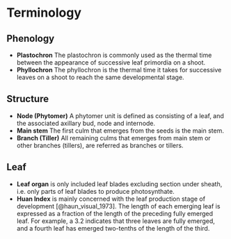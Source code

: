# Terminology {#cha-terminology}


## Phenology {#output-phenology}

- **Plastochron** The plastochron is commonly used as the thermal time between the appearance of  successive leaf primordia on a shoot.
- **Phyllochron** The phyllochron is the thermal time it takes for successive leaves on a shoot to reach the same developmental stage.

## Structure {#output-structure}

- **Node (Phytomer)** A phytomer unit is defined as consisting of a leaf, and the associated axillary bud, node and internode.
- **Main stem** The first culm that emerges from the seeds is the main stem.
- **Branch (Tiller)** All remaining culms that emerges from main stem or other branches (tillers), are referred as branches or tillers.


## Leaf {#output-leaf}

- **Leaf organ** is only included leaf blades excluding section under sheath, i.e. only parts of leaf blades to produce photosynthate. 
- **Huan Index** is mainly concerned with the leaf production stage of development [@haun_visual_1973]. The length of each emerging leaf is expressed as a fraction of the length of the preceding fully emerged leaf. For example, a 3.2 indicates that three leaves are fully emerged, and a fourth leaf has emerged two-tenths of the length of the third.
